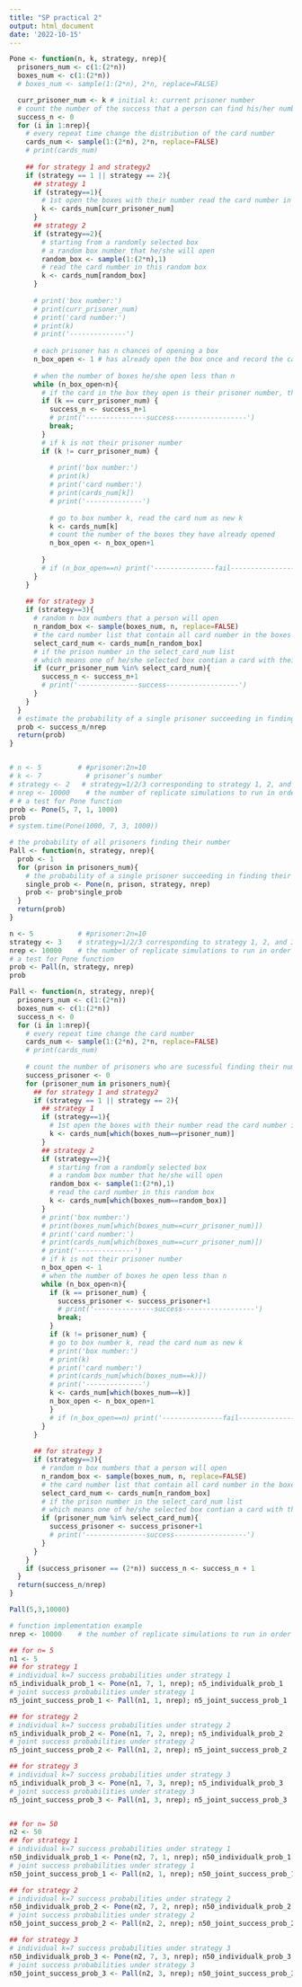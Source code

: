 ```yaml
---
title: "SP practical 2"
output: html_document
date: '2022-10-15'
---
```


```r
Pone <- function(n, k, strategy, nrep){
  prisoners_num <- c(1:(2*n))
  boxes_num <- c(1:(2*n))
  # boxes_num <- sample(1:(2*n), 2*n, replace=FALSE)

  curr_prisoner_num <- k # initial k: current prisoner number 
  # count the number of the success that a person can find his/her number 
  success_n <- 0
  for (i in 1:nrep){
    # every repeat time change the distribution of the card number
    cards_num <- sample(1:(2*n), 2*n, replace=FALSE)
    # print(cards_num)
    
    ## for strategy 1 and strategy2
    if (strategy == 1 || strategy == 2){
      ## strategy 1
      if (strategy==1){
        # 1st open the boxes with their number read the card number in it 
        k <- cards_num[curr_prisoner_num]
      }
      ## strategy 2
      if (strategy==2){
        # starting from a randomly selected box
        # a random box number that he/she will open 
        random_box <- sample(1:(2*n),1)
        # read the card number in this random box
        k <- cards_num[random_box]
      }
      
      # print('box number:')
      # print(curr_prisoner_num)
      # print('card number:')
      # print(k)
      # print('--------------')
      
      # each prisoner has n chances of opening a box
      n_box_open <- 1 # has already open the box once and record the card number as k
      
      # when the number of boxes he/she open less than n
      while (n_box_open<n){
        # if the card in the box they open is their prisoner number, they success
        if (k == curr_prisoner_num) {
          success_n <- success_n+1
          # print('---------------success------------------')
          break;
        }
        # if k is not their prisoner number
        if (k != curr_prisoner_num) {
        
          # print('box number:')
          # print(k)
          # print('card number:')
          # print(cards_num[k])
          # print('--------------')  
          
          # go to box number k, read the card num as new k
          k <- cards_num[k]
          # count the number of the boxes they have already opened
          n_box_open <- n_box_open+1
        
        }
        # if (n_box_open==n) print('---------------fail------------------')
      }
    }
    
    ## for strategy 3
    if (strategy==3){
      # random n box numbers that a person will open
      n_random_box <- sample(boxes_num, n, replace=FALSE)
      # the card number list that contain all card number in the boxes he/she open according to the n_random_box
      select_card_num <- cards_num[n_random_box]
      # if the prison number in the select_card_num list
      # which means one of he/she selected box contian a card with their prison number
      if (curr_prisoner_num %in% select_card_num){
        success_n <- success_n+1
        # print('---------------success------------------')
      }
    }
  }
  # estimate the probability of a single prisoner succeeding in finding their number
  prob <- success_n/nrep
  return(prob)
}


# n <- 5         # #prisoner:2n=10
# k <- 7           # prisoner’s number
# strategy <- 2   # strategy=1/2/3 corresponding to strategy 1, 2, and 3
# nrep <- 10000    # the number of replicate simulations to run in order to estimate the probability(10000 is a reasonable default)
# # a test for Pone function
prob <- Pone(5, 7, 1, 1000)
prob
# system.time(Pone(1000, 7, 3, 1000))
```

```r
# the probability of all prisoners finding their number
Pall <- function(n, strategy, nrep){
  prob <- 1
  for (prison in prisoners_num){
    # the probability of a single prisoner succeeding in finding their number
    single_prob <- Pone(n, prison, strategy, nrep)
    prob <- prob*single_prob
  }  
  return(prob)
}

n <- 5           # #prisoner:2n=10
strategy <- 3    # strategy=1/2/3 corresponding to strategy 1, 2, and 3
nrep <- 10000    # the number of replicate simulations to run in order to estimate the probability(10000 is a reasonable default)
# a test for Pone function
prob <- Pall(n, strategy, nrep)
prob
```

```r
Pall <- function(n, strategy, nrep){
  prisoners_num <- c(1:(2*n))
  boxes_num <- c(1:(2*n))
  success_n <- 0
  for (i in 1:nrep){
    # every repeat time change the card number
    cards_num <- sample(1:(2*n), 2*n, replace=FALSE)
    # print(cards_num)
    
    # count the number of prisoners who are sucessful finding their number
    success_prisoner <- 0
    for (prisoner_num in prisoners_num){
      ## for strategy 1 and strategy2
      if (strategy == 1 || strategy == 2){
        ## strategy 1
        if (strategy==1){
          # 1st open the boxes with their number read the card number in it 
          k <- cards_num[which(boxes_num==prisoner_num)]
        }
        ## strategy 2
        if (strategy==2){
          # starting from a randomly selected box
          # a random box number that he/she will open 
          random_box <- sample(1:(2*n),1)
          # read the card number in this random box
          k <- cards_num[which(boxes_num==random_box)]
        }
        # print('box number:')
        # print(boxes_num[which(boxes_num==curr_prisoner_num)])
        # print('card number:')
        # print(cards_num[which(boxes_num==curr_prisoner_num)])
        # print('--------------')
        # if k is not their prisoner number
        n_box_open <- 1
        # when the number of boxes he open less than n
        while (n_box_open<n){
          if (k == prisoner_num) {
            success_prisoner <- success_prisoner+1
            # print('---------------success------------------')
            break;
          }
          if (k != prisoner_num) {
          # go to box number k, read the card num as new k
          # print('box number:')
          # print(k)
          # print('card number:')
          # print(cards_num[which(boxes_num==k)])
          # print('--------------')
          k <- cards_num[which(boxes_num==k)]
          n_box_open <- n_box_open+1
          }
          # if (n_box_open==n) print('---------------fail------------------')
        }
      }
      
      ## for strategy 3
      if (strategy==3){
        # random n box numbers that a person will open
        n_random_box <- sample(boxes_num, n, replace=FALSE)
        # the card number list that contain all card number in the boxes he/she open according to the n_random_box
        select_card_num <- cards_num[n_random_box]
        # if the prison number in the select_card_num list
        # which means one of he/she selected box contian a card with their prison number
        if (prisoner_num %in% select_card_num){
          success_prisoner <- success_prisoner+1
          # print('---------------success------------------')
        }
      }
    }
    if (success_prisoner == (2*n)) success_n <- success_n + 1
  }
  return(success_n/nrep)
}

Pall(5,3,10000)


```


```r
# function implementation example
nrep <- 10000    # the number of replicate simulations to run in order to estimate the probability(10000 is a reasonable default)

## for n= 5
n1 <- 5
## for strategy 1
# individual k=7 success probabilities under strategy 1
n5_individualk_prob_1 <- Pone(n1, 7, 1, nrep); n5_individualk_prob_1
# joint success probabilities under strategy 1
n5_joint_success_prob_1 <- Pall(n1, 1, nrep); n5_joint_success_prob_1

## for strategy 2
# individual k=7 success probabilities under strategy 2
n5_individualk_prob_2 <- Pone(n1, 7, 2, nrep); n5_individualk_prob_2
# joint success probabilities under strategy 2
n5_joint_success_prob_2 <- Pall(n1, 2, nrep); n5_joint_success_prob_2

## for strategy 3
# individual k=7 success probabilities under strategy 3
n5_individualk_prob_3 <- Pone(n1, 7, 3, nrep); n5_individualk_prob_3
# joint success probabilities under strategy 3
n5_joint_success_prob_3 <- Pall(n1, 3, nrep); n5_joint_success_prob_3


## for n= 50
n2 <- 50
## for strategy 1
# individual k=7 success probabilities under strategy 1
n50_individualk_prob_1 <- Pone(n2, 7, 1, nrep); n50_individualk_prob_1
# joint success probabilities under strategy 1
n50_joint_success_prob_1 <- Pall(n2, 1, nrep); n50_joint_success_prob_1

## for strategy 2
# individual k=7 success probabilities under strategy 2
n50_individualk_prob_2 <- Pone(n2, 7, 2, nrep); n50_individualk_prob_2
# joint success probabilities under strategy 2
n50_joint_success_prob_2 <- Pall(n2, 2, nrep); n50_joint_success_prob_2

## for strategy 3
# individual k=7 success probabilities under strategy 3
n50_individualk_prob_3 <- Pone(n2, 7, 3, nrep); n50_individualk_prob_3
# joint success probabilities under strategy 3
n50_joint_success_prob_3 <- Pall(n2, 3, nrep); n50_joint_success_prob_3

```

```r

```

